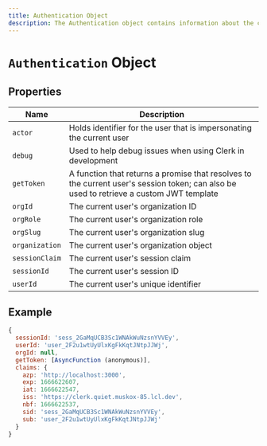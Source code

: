 ```yaml
---
title: Authentication Object
description: The Authentication object contains information about the current user's session.
---
```


# `Authentication` Object

## Properties

| Name | Description |
| --- | --- |
| `actor` | Holds identifier for the user that is impersonating the current user |
| `debug` | Used to help debug issues when using Clerk in development |
| `getToken` | A function that returns a promise that resolves to the current user's session token; can also be used to retrieve a custom JWT template |
| `orgId` | The current user's organization ID |
| `orgRole` | The current user's organization role |
| `orgSlug` | The current user's organization slug |
| `organization` | The current user's organization object |
| `sessionClaim` | The current user's session claim |
| `sessionId` | The current user's session ID |
| `userId` | The current user's unique identifier |

## Example

```js
{
  sessionId: 'sess_2GaMqUCB3Sc1WNAkWuNzsnYVVEy',
  userId: 'user_2F2u1wtUyUlxKgFkKqtJNtpJJWj',
  orgId: null,
  getToken: [AsyncFunction (anonymous)],
  claims: {
    azp: 'http://localhost:3000',
    exp: 1666622607,
    iat: 1666622547,
    iss: 'https://clerk.quiet.muskox-85.lcl.dev',
    nbf: 1666622537,
    sid: 'sess_2GaMqUCB3Sc1WNAkWuNzsnYVVEy',
    sub: 'user_2F2u1wtUyUlxKgFkKqtJNtpJJWj'
  }
}
```